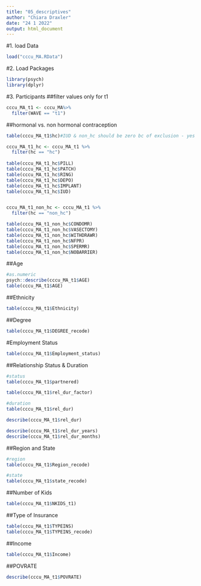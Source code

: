 ```yaml
---
title: "05_descriptives"
author: "Chiara Draxler"
date: "24 1 2022"
output: html_document
---
```


#1. load Data
```r
load("cccu_MA.RData")
```


#2. Load Packages
```r
library(psych)
library(dplyr)
```


#3. Participants
##filter values only for t1

```r
cccu_MA_t1 <- cccu_MA%>%
  filter(WAVE == "t1")
```
##hormonal vs. non hormonal contraception 
```r
table(cccu_MA_t1$hc)#IUD & non_hc should be zero bc of exclusion - yes

cccu_MA_t1_hc <- cccu_MA_t1 %>%
  filter(hc == "hc")
 
table(cccu_MA_t1_hc$PILL)
table(cccu_MA_t1_hc$PATCH)
table(cccu_MA_t1_hc$RING)
table(cccu_MA_t1_hc$DEPO)
table(cccu_MA_t1_hc$IMPLANT)
table(cccu_MA_t1_hc$IUD)


cccu_MA_t1_non_hc <- cccu_MA_t1 %>%
  filter(hc == "non_hc")

table(cccu_MA_t1_non_hc$CONDOMR)
table(cccu_MA_t1_non_hc$VASECTOMY)
table(cccu_MA_t1_non_hc$WITHDRAWR)
table(cccu_MA_t1_non_hc$NFPR)
table(cccu_MA_t1_non_hc$SPERMR)
table(cccu_MA_t1_non_hc$NOBARRIER)

```

##Age
```r
#as.numeric
psych::describe(cccu_MA_t1$AGE)
table(cccu_MA_t1$AGE)
```
##Ethnicity

```r
table(cccu_MA_t1$Ethnicity)
```


##Degree
```r
table(cccu_MA_t1$DEGREE_recode)

```
#Employment Status
```r
table(cccu_MA_t1$Employment_status)
```


##Relationship Status & Duration

```r
#status
table(cccu_MA_t1$partnered)

table(cccu_MA_t1$rel_dur_factor)

#duration
table(cccu_MA_t1$rel_dur)

describe(cccu_MA_t1$rel_dur)

describe(cccu_MA_t1$rel_dur_years)
describe(cccu_MA_t1$rel_dur_months)
```


##Region and State
```r
#region
table(cccu_MA_t1$Region_recode)

#state
table(cccu_MA_t1$state_recode)
```



##Number of Kids
```r
table(cccu_MA_t1$NKIDS_t1)

```


##Type of Insurance
```r
table(cccu_MA_t1$TYPEINS)
table(cccu_MA_t1$TYPEINS_recode)

```


##Income
```r
table(cccu_MA_t1$Income)
```

##POVRATE
```r
describe(cccu_MA_t1$POVRATE)
```


